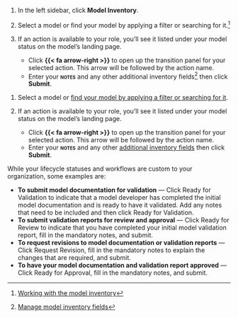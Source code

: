 :::: {.content-visible unless-format="revealjs"}
1. In the left sidebar, click **Model Inventory**.

1. Select a model or find your model by applying a filter or searching for it.^[[Working with the model inventory](/guide/model-inventory/working-with-model-inventory.qmd#search-filter-and-sort-models)]

1. If an action is available to your role, you'll see it listed under your model status on the model's landing page.

    - Click **{{< fa arrow-right >}}** to open up the transition panel for your selected action. This arrow will be followed by the action name.
    - Enter your **[notes]{.smallcaps}** and any other additional inventory fields^[[Manage model inventory fields](/guide/model-inventory/manage-model-inventory-fields.qmd)] then click **Submit**. 

::::

:::: {.content-hidden unless-format="revealjs"}
1. Select a model or [find your model by applying a filter or searching for it](/guide/model-inventory/working-with-model-inventory.qmd#search-filter-and-sort-models).

1. If an action is available to your role, you'll see it listed under your model status on the model's landing page.

    - Click **{{< fa arrow-right >}}** to open up the transition panel for your selected action. This arrow will be followed by the action name.
    - Enter your **[notes]{.smallcaps}** and any other [additional inventory fields](/guide/model-inventory/manage-model-inventory-fields.qmd) then click **Submit**. 

While your lifecycle statuses and workflows are custom to your organization, some examples are:

- **To submit model documentation for validation** — Click Ready for Validation to indicate that a model developer has completed the initial model documentation and is ready to have it validated. Add any notes that need to be included and then click Ready for Validation.
- **To submit validation reports for review and approval** — Click Ready for Review to indicate that you have completed your initial model validation report, fill in the mandatory notes, and submit.
- **To request revisions to model documentation or validation reports** — Click Request Revision, fill in the mandatory notes to explain the changes that are required, and submit.
- **To have your model documentation and validation report approved** — Click Ready for Approval, fill in the mandatory notes, and submit.

::::



